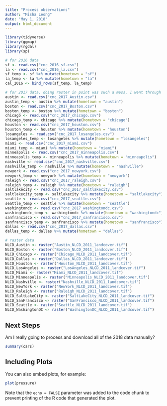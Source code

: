 ```yaml
---
title: "Process observations"
author: "Misha Leong"
date: "May 1, 2018"
output: html_document
---
```


```r
library(tidyverse)
library(ggmap)
library(rgdal)
library(sp)

# for 2016 data
sf <- read.csv("cnc_2016_sf.csv")
la <- read.csv("cnc_2016_la.csv")
sf_temp <- sf %>% mutate(hometown = "sf")
la_temp <- la %>% mutate(hometown = "la")
cal_2016 <- bind_rows(sf_temp, la_temp)

# for 2017 data. doing raster in point was such a mess, I went through and just manually downloaded each project :/
austin <- read.csv("cnc_2017_Austin.csv")
austin_temp <- austin %>% mutate(hometown = "austin")
boston <- read.csv("cnc_2017_Boston.csv")
boston_temp <- boston %>% mutate(hometown = "boston")
chicago <- read.csv("cnc_2017_chicago.csv")
chicago_temp <- chicago %>% mutate(hometown = "chicago")
houston <- read.csv("cnc_2017_houston.csv")
houston_temp <- houston %>% mutate(hometown = "houston")
losangeles <- read.csv("cnc_2017_losangeles.csv")
losangeles_temp <- losangeles %>% mutate(hometown = "losangeles")
miami <- read.csv("cnc_2017_miami.csv")
miami_temp <- miami %>% mutate(hometown = "miami")
minneapolis <- read.csv("cnc_2017_minneapolis.csv")
minneapolis_temp <- minneapolis %>% mutate(hometown = "minneapolis")
nashville <- read.csv("cnc_2017_nashville.csv")
nashville_temp <- nashville %>% mutate(hometown = "nashville")
newyork <- read.csv("cnc_2017_newyork.csv")
newyork_temp <- newyork %>% mutate(hometown = "newyork")
raleigh <- read.csv("cnc_2017_raleigh.csv")
raleigh_temp <- raleigh %>% mutate(hometown = "raleigh")
saltlakecity <- read.csv("cnc_2017_saltlakecity.csv")
saltlakecity_temp <- saltlakecity %>% mutate(hometown = "saltlakecity")
seattle <- read.csv("cnc_2017_seattle.csv")
seattle_temp <- seattle %>% mutate(hometown = "seattle")
washingtondc <- read.csv("cnc_2017_washingtondc.csv")
washingtondc_temp <- washingtondc %>% mutate(hometown = "washingtondc")
sanfrancisco <- read.csv("cnc_2017_sanfrancisco.csv")
sanfrancisco_temp <- sanfrancisco %>% mutate(hometown = "sanfrancisco")
dallas <- read.csv("cnc_2017_dallas.csv")
dallas_temp <- dallas %>% mutate(hometown = "dallas")

# raster data
NLCD_Austin <- raster("Austin_NLCD_2011_landcover.tif")
NLCD_Boston <- raster("Boston_NLCD_2011_landcover.tif")
NLCD_Chicago <- raster("Chicago_NLCD_2011_landcover.tif")
NLCD_Dallas <- raster("Dallas_NLCD_2011_landcover.tif")
NLCD_Houston <- raster("Houston_NLCD_2011_landcover.tif")
NLCD_LosAngeles <- raster("LosAngeles_NLCD_2011_landcover.tif")
NLCD_Miami <- raster("Miami_NLCD_2011_landcover.tif")
NLCD_Minneapolis <- raster("Minneapolis_NLCD_2011_landcover.tif")
NLCD_Nashville <- raster("Nashville_NLCD_2011_landcover.tif")
NLCD_NewYork <- raster("NewYork_NLCD_2011_landcover.tif")
NLCD_Raleigh <- raster("Raleigh_NLCD_2011_landcover.tif")
NLCD_SaltLakeCity <- raster("SaltLakeCity_NLCD_2011_landcover.tif")
NLCD_SanFrancisco <- raster("SanFrancisco_NLCD_2011_landcover.tif")
NLCD_Seattle <- raster("Seattle_NLCD_2011_landcover.tif")
NLCD_WashingtonDC <- raster("WashingtonDC_NLCD_2011_landcover.tif")

```

## Next Steps

Am I really going to process and download all of the 2018 data manually?

```r
summary(cars)
```

## Including Plots

You can also embed plots, for example:

```r
plot(pressure)
```

Note that the `echo = FALSE` parameter was added to the code chunk to prevent printing of the R code that generated the plot.

